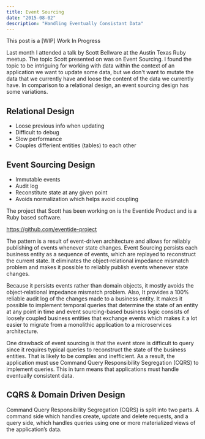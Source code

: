 ```yaml
---
title: Event Sourcing
date: "2015-08-02"
description: "Handling Eventually Consistant Data"
---
```


This post is a [WIP] Work In Progress

Last month I attended a talk by Scott Bellware at the Austin Texas Ruby meetup. The topic Scott presented on was on Event Sourcing. I found the topic to be intriguing for working with data within the context of an application we want to update some data, but we don't want to mutate the data that we currently have and loose the content of the data we currently have. In comparison to a relational design, an event sourcing design has some variations.

## Relational Design

- Loose previous info when updating
- Difficult to debug
- Slow performance
- Couples differient entities (tables) to each other

## Event Sourcing Design

- Immutable events
- Audit log
- Reconstitute state at any given point
- Avoids normalization which helps avoid coupling

The project that Scott has been working on is the Eventide Product and is a Ruby based software.

https://github.com/eventide-project

The pattern is a result of event-driven architecture and allows for reliably publishing of events whenever state changes. Event Sourcing persists each business entity as a sequence of events, which are replayed to reconstruct the current state. It eliminates the object‑relational impedance mismatch problem and makes it possible to reliably publish events whenever state changes.

Because it persists events rather than domain objects, it mostly avoids the object‑relational impedance mismatch problem. Also, It provides a 100% reliable audit log of the changes made to a business entity. It makes it possible to implement temporal queries that determine the state of an entity at any point in time and event sourcing-based business logic consists of loosely coupled business entities that exchange events which makes it a lot easier to migrate from a monolithic application to a microservices architecture.

One drawback of event sourcing is that the event store is difficult to query since it requires typical queries to reconstruct the state of the business entities. That is likely to be complex and inefficient. As a result, the application must use Command Query Responsibility Segregation (CQRS) to implement queries. This in turn means that applications must handle eventually consistent data.

## CQRS & Domain Driven Design

Command Query Responsibility Segregation (CQRS) is split into two parts. A command side which handles create, update and delete requests, and a query side, which handles queries using one or more materialized views of the application’s data.
